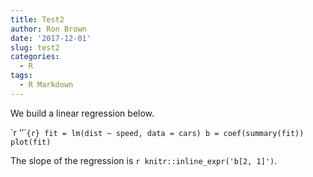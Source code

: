 ```yaml
---
title: Test2
author: Ron Brown
date: '2017-12-01'
slug: test2
categories:
  - R
tags:
  - R Markdown
---
```


We build a linear regression below.

`r ''````{r}
fit = lm(dist ~ speed, data = cars)
b = coef(summary(fit))
plot(fit)
```

The slope of the regression is `r knitr::inline_expr('b[2, 1]')`.